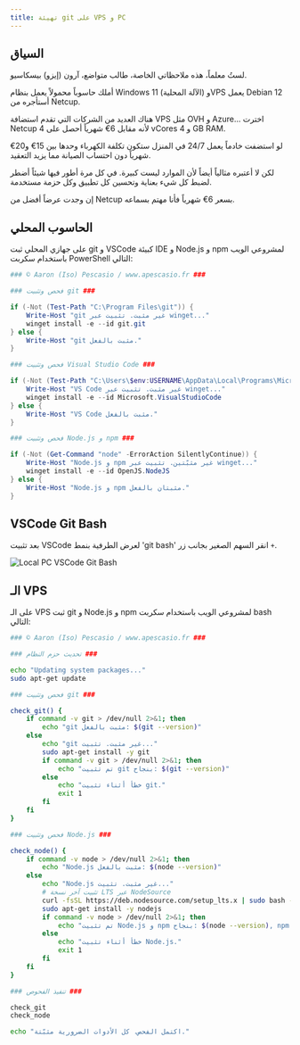 ---
title: تهيئة git على VPS و PC
---
## السياق

لستُ معلماً، هذه ملاحظاتي الخاصة، طالب متواضع، آرون (إيزو) بيسكاسيو.

أملك حاسوباً محمولاً يعمل بنظام Windows 11 (الآلة المحلية) وVPS يعمل Debian 12 أستأجره من Netcup.

هناك العديد من الشركات التي تقدم استضافة VPS مثل OVH و Azure... اخترت Netcup لأنه مقابل 6€ شهرياً أحصل على 4 vCores و 4 GB RAM.

لو استضفت خادماً يعمل 24/7 في المنزل ستكون تكلفة الكهرباء وحدها بين 15€ و20€ شهرياً دون احتساب الصيانة مما يزيد التعقيد.

لكن لا أعتبره مثالياً أيضاً لأن الموارد ليست كبيرة. في كل مرة أطور فيها شيئاً أضطر لضبط كل شيء بعناية وتحسين كل تطبيق وكل حزمة مستخدمة.

إن وجدت عرضاً أفضل من Netcup بسعر 6€ شهرياً فأنا مهتم بسماعه.

## الحاسوب المحلي

على جهازي المحلي ثبت git و VSCode كبيئة IDE و Node.js و npm لمشروعي الويب باستخدام سكربت PowerShell التالي:

```ps1 title="winget-webproject.ps1"
### © Aaron (Iso) Pescasio / www.apescasio.fr ###

### فحص وتثبيت git ###

if (-Not (Test-Path "C:\Program Files\git")) {
    Write-Host "git غير مثبت. تثبيت عبر winget..."
    winget install -e --id git.git
} else {
    Write-Host "git مثبت بالفعل."
}

### فحص وتثبيت Visual Studio Code ###

if (-Not (Test-Path "C:\Users\$env:USERNAME\AppData\Local\Programs\Microsoft VS Code")) {
    Write-Host "VS Code غير مثبت. تثبيت عبر winget..."
    winget install -e --id Microsoft.VisualStudioCode
} else {
    Write-Host "VS Code مثبت بالفعل."
}

### فحص وتثبيت Node.js و npm ###

if (-Not (Get-Command "node" -ErrorAction SilentlyContinue)) {
    Write-Host "Node.js و npm غير مثبّتين. تثبيت عبر winget..."
    winget install -e --id OpenJS.NodeJS
} else {
    Write-Host "Node.js و npm مثبتان بالفعل."
}
```

## VSCode Git Bash

بعد تثبيت VSCode لعرض الطرفية بنمط 'git bash' انقر السهم الصغير بجانب زر `+`.

![Local PC VSCode Git Bash](/images/git/vscode-gitbash.png)

## الـ VPS

على الـ VPS ثبت git و Node.js و npm لمشروعي الويب باستخدام سكربت bash التالي:

```bash title="apt-webproject.sh"
### © Aaron (Iso) Pescasio / www.apescasio.fr ###

### تحديث حزم النظام ###

echo "Updating system packages..."
sudo apt-get update

### فحص وتثبيت git ###

check_git() {
    if command -v git > /dev/null 2>&1; then
        echo "git مثبت بالفعل: $(git --version)"
    else
        echo "git غير مثبت. تثبيت..."
        sudo apt-get install -y git
        if command -v git > /dev/null 2>&1; then
            echo "تم تثبيت git بنجاح: $(git --version)"
        else
            echo "خطأ أثناء تثبيت git."
            exit 1
        fi
    fi
}

### فحص وتثبيت Node.js ###

check_node() {
    if command -v node > /dev/null 2>&1; then
        echo "Node.js مثبت بالفعل: $(node --version)"
    else
        echo "Node.js غير مثبت. تثبيت..."
        # تثبيت آخر نسخة LTS عبر NodeSource
        curl -fsSL https://deb.nodesource.com/setup_lts.x | sudo bash -
        sudo apt-get install -y nodejs
        if command -v node > /dev/null 2>&1; then
            echo "تم تثبيت Node.js و npm بنجاح: $(node --version), npm: $(npm --version)"
        else
            echo "خطأ أثناء تثبيت Node.js."
            exit 1
        fi
    fi
}

### تنفيذ الفحوص ###

check_git
check_node

echo "اكتمل الفحص. كل الأدوات الضرورية مثبّتة."
```
